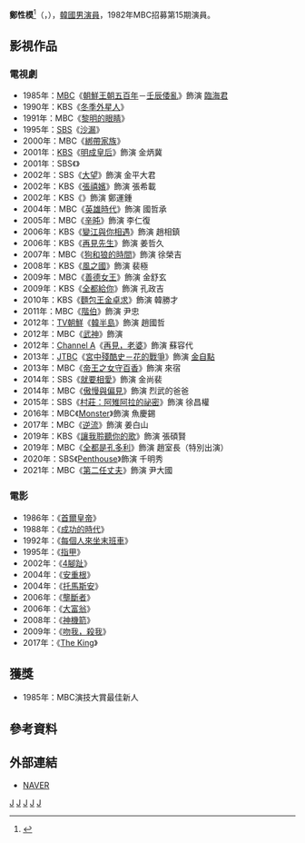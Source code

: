 {{藝人
|姓名 = 鄭性模
|類型 = 男演員
|圖片 =
|圖片尺寸 = 
|圖片簡介 = 
|本名 =
|外文名 = 정성모
|外文 = ko
|羅馬拼音 = Jeong Seong Mo
|英文名 =
|暱稱 =
|其他藝名 = 
|國籍 = {{KOR}}
|出生日期 = {{birth_date_and_age|1956|10|20}}
|出生地點 = {{KOR}}[[全羅北道|全羅北道]][[長水郡|長水郡]]
|宗教信仰 = 
|語言 = [[韓語|韓語]]
|配偶 = 
|職業 = [[演員|演員]]
|教育程度 = [[首爾藝術大學|首爾藝術大學]]戲劇電影系
|出道作 = 
|出道日期 = 1982年
|代表作 = 
|活躍年代 =
|唱片公司 = 
|經紀公司 = Forest Entertainment
|相關團體 = 
|網站 = 
}}

'''鄭性模'''<ref>{{Cite news|url=https://newslibrary.naver.com/viewer/index.naver?articleId=1989121200209216001&editNo=2&printCount=1&publishDate=1989-12-12&officeId=00020&pageNo=16&printNo=20984&publishType=00020|title=MBC 미니시리즈「거인」동근役 鄭性模씨 勞動現場의 삶통해 80년대 時代상황 조명"현대인에 웃음과 희망주는 역할 하고싶어"|publisher=[[東亞日報|東亞日報]]|author=李英伊|date=1989-12-12|accessdate=2022-02-14|archive-date=2022-02-14|archive-url=https://web.archive.org/web/20220214142637/https://newslibrary.naver.com/viewer/index.naver?articleId=1989121200209216001&editNo=2&printCount=1&publishDate=1989-12-12&officeId=00020&pageNo=16&printNo=20984&publishType=00020|dead-url=no}}</ref>（{{lang-ko|정성모}}，{{bd|1956年|10月20日}}），[[韓國|韓國]][[男演員|男演員]]，1982年MBC招募第15期演員。

== 影視作品 ==
=== 電視劇 ===
*1985年：[[文化廣播_(韓國)|MBC]]《[[朝鮮王朝五百年|朝鮮王朝五百年]]－[[壬辰倭亂_(電視劇)|壬辰倭亂]]》飾演 [[臨海君|臨海君]]
*1990年：KBS《[[冬季外星人|冬季外星人]]》
*1991年：MBC《[[黎明的眼睛|黎明的眼睛]]》
*1995年：[[SBS_(韓國)|SBS]]《[[沙漏_(電視劇)|沙漏]]》
*2000年：MBC《[[綁帶家族|綁帶家族]]》
*2001年：[[韓國放送公社|KBS]]《[[明成皇后_(電視劇)|明成皇后]]》飾演 金炳冀
*2001年：SBS《{{link-ko|神話(電視劇)|신화 (드라마)|神話}}》
*2002年：SBS《[[大望|大望]]》飾演 金平大君
*2002年：KBS《[[張禧嬪_(2002年電視劇)|張禧嬪]]》飾演 張希載
*2002年：KBS《{{link-ko|動物園的人們|동물원 사람들}}》飾演 鄭運鍾
*2004年：MBC《[[英雄時代_(電視劇)|英雄時代]]》飾演 國哲承
*2005年：MBC《[[辛旽_(電視劇)|辛旽]]》飾演 李仁復
*2006年：KBS《[[變江與你相遇|變江與你相遇]]》飾演 趙相鎮
*2006年：KBS《[[再見先生|再見先生]]》飾演 姜哲久
*2007年：MBC《[[狗和狼的時間|狗和狼的時間]]》飾演 徐榮吉
*2008年：KBS《[[風之國|風之國]]》飾演 裴極
*2009年：MBC《[[善德女王_(韓國電視劇)|善德女王]]》飾演 金舒玄
*2009年：KBS《[[全都給你|全都給你]]》飾演 孔政吉
*2010年：KBS《[[麵包王金卓求|麵包王金卓求]]》飾演 韓勝才
*2011年：MBC《[[階伯_(電視劇)|階伯]]》飾演 尹忠
*2012年：[[TV朝鮮|TV朝鮮]]《[[韓半島_(電視劇)|韓半島]]》飾演 趙國哲
*2012年：MBC《[[武神__(韓國電視劇)|武神]]》飾演 {{link-ko|崔珦|최향}}
*2012年：[[Channel_A|Channel A]]《[[再見，老婆|再見，老婆]]》飾演 蘇容代
*2013年：[[JTBC|JTBC]]《[[宮中殘酷史－花的戰爭|宮中殘酷史－花的戰爭]]》飾演 [[金自點|金自點]]
*2013年：MBC《[[帝王之女守百香|帝王之女守百香]]》飾演 來宿
*2014年：SBS《[[就要相愛|就要相愛]]》飾演 金尚裴
*2014年：MBC《[[傲慢與偏見_(韓國電視劇)|傲慢與偏見]]》飾演 烈武的爸爸
*2015年：SBS《[[村莊：阿雉阿拉的祕密|村莊：阿雉阿拉的祕密]]》飾演 徐昌權
*2016年：MBC《[[Monster_(電視劇)|Monster]]》飾演 魚慶錫
*2017年：MBC《[[逆流|逆流]]》飾演 姜白山
*2019年：KBS《[[讓我聆聽你的歌|讓我聆聽你的歌]]》飾演 張碩賢
*2019年：MBC《[[全都是孔多利|全都是孔多利]]》飾演 趙室長（特別出演）
*2020年：SBS《[[Penthouse_(電視劇)|Penthouse]]》飾演 千明秀
*2021年：MBC《[[第二任丈夫|第二任丈夫]]》飾演 尹大國

=== 電影 ===
*1986年：《[[首爾皇帝|首爾皇帝]]》
*1988年：《[[成功的時代|成功的時代]]》
*1992年：《[[每個人來坐末班車|每個人來坐末班車]]》
*1995年：《[[指甲_(韓國電影)|指甲]]》
*2002年：《[[4腳趾|4腳趾]]》
*2004年：《[[安重根(韓國電影)|安重根]]》
*2004年：《[[托馬斯安|托馬斯安]]》
*2006年：《[[壟斷者(韓國電影)|壟斷者]]》
*2006年：《[[大富翁(韓國電影)|大富翁]]》
*2008年：《[[神機箭_(電影)|神機箭]]》
*2009年：《[[吻我，殺我|吻我，殺我]]》
*2017年：《[[The_King_(2017年電影)|The King]]》

== 獲獎 ==
*1985年：MBC演技大賞最佳新人

== 參考資料 ==
{{reflist}}

== 外部連結 ==
*[http://people.search.naver.com/search.naver?where=nexearch&sm=tab_ppn&query=%EC%A0%95%EC%84%B1%EB%AA%A8&os=95445&ie=utf8&key=PeopleService NAVER] {{Wayback|url=http://people.search.naver.com/search.naver?where=nexearch&sm=tab_ppn&query=%EC%A0%95%EC%84%B1%EB%AA%A8&os=95445&ie=utf8&key=PeopleService |date=20160304114737 }}{{ko}}

[[Category:韩國電視演員|J]]
[[Category:韩國電影演員|J]]
[[Category:首爾藝術大學校友|J]]
[[Category:全羅北道出身人物|J]]
[[Category:鄭姓|J]]
